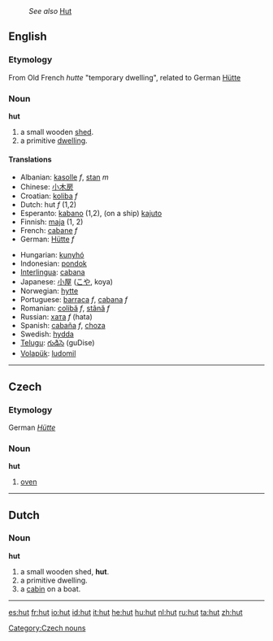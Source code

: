 :''See also'' [[Hut]]
==English==
===Etymology===
From Old French ''hutte'' "temporary dwelling", related to German [[Hütte]]
===Noun===
'''hut'''

#a small wooden [[shed]].
#a primitive [[dwelling]].

====Translations====
{{top}}
*Albanian: [[kasolle]] ''f'', [[stan]] ''m''
*Chinese: [[小木房]]
*Croatian: [[koliba]] ''f''
*Dutch: hut ''f'' (1,2)
*Esperanto: [[kabano]] (1,2), (on a ship) [[kajuto]]
*Finnish: [[maja]] (1, 2)
*French: [[cabane]] ''f''
*German: [[Hütte]] ''f''
{{mid}}
*Hungarian: [[kunyhó]]
*Indonesian: [[pondok]]
*[[Interlingua]]: [[cabana]]
*Japanese: [[小屋]] ([[こや]], koya)
*Norwegian: [[hytte]]
*Portuguese: [[barraca]] ''f'', [[cabana]] ''f''
*Romanian: [[colibă]] ''f'', [[stână]] ''f''
*Russian: [[хата]] ''f'' (hata)
*Spanish: [[cabaña]] ''f'', [[choza]] {{f}}
*Swedish: [[hydda]] {{c}}
*[[Telugu]]: [[గుడిసె]] (guDise)
*[[Volapük]]: [[ludomil]]
{{bottom}}

----

==Czech==
===Etymology===
German ''[[Hütte]]''
===Noun===
'''hut'''

# [[oven]]

[[Category:Czech nouns]]

----

==Dutch==
=== Noun ===
'''hut'''
#a small wooden shed, '''hut'''.
#a primitive dwelling.
#a [[cabin]] on a boat.

----

[[es:hut]]
[[fr:hut]]
[[io:hut]]
[[id:hut]]
[[it:hut]]
[[he:hut]]
[[hu:hut]]
[[nl:hut]]
[[ru:hut]]
[[ta:hut]]
[[zh:hut]]